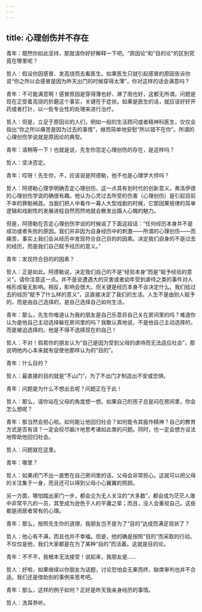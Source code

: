 ```yaml
---
---
---
```

title: 心理创伤并不存在
---

青年：既然你如此坚持，那就请你好好解释一下吧。“原因论”和“目的论”的区别究竟在哪里呢？

哲人：假设你因感冒、发高烧而去看医生。如果医生只就引起感冒的原因告诉你说“你之所以会感冒是因为昨天出门的时候穿得太薄”，你对这样的话会满意吗？

青年：不可能满意啊！感冒原因是穿得薄也好、淋了雨也好，这都无所谓。问题是现在正受着高烧的折磨这个事实，关键在于症状。如果是医生的话，就应该好好开药或者打针，以一些专业性的处理来进行治疗。

哲人：但是，立足于原因论的人们，例如一般的生活顾问或者精神科医生，仅仅会指出“你之所以痛苦是因为过去的事情”，继而简单地安慰“所以错不在你”。所谓的心理创伤学说就是原因论的典型。

青年：请稍等一下！也就是说，先生你否定心理创伤的存在，是这样吗？

哲人：坚决否定。

青年：哎呀！先生你，不，应该说是阿德勒，他不也是心理学大师吗？

哲人：阿德勒心理学明确否定心理创伤，这一点具有划时代的创新意义。弗洛伊德的心理创伤学说的确很有趣。他认为心灵过去所受的伤害（心理创伤）是引起目前不幸的罪魁祸首。当我们把人中看作一幕人大型戏剧的时候，它那因果规律的简单逻辑和戏剧性的发展进程自然而然地就会散发出摄人心魄的魅力。

但是，阿德勒在否定心理创伤学说的时候说了下面这段话：“任何经历本身并不是成功或者失败的原因。我们并非因为自身经历中的刺激——所谓的心理创伤——而痛苦，事实上我们会从经历中发现符合自己目的的因素。决定我们自身的不是过去的经历，而是我们自己赋予经历的意义。”

青年：发现符合目的的因素？

哲人：正是如此。阿德勒说，决定我们自己的不是“经验本身”而是“赋予经验的意义”。请你注意这一点。并不是说遭遇大的灾害或者幼年受到虐待之类的事件对人格形成毫无影响。相反，影响会很大。但关键是经历本身不会决定什么。我们给过去的经历“赋予了什么样的意义”，这直接决定了我们的生活。人生不是由别人赋予的，而是由自己选择的，是自己选择自己如何生活。

青年：那么，先生你难道认为我的朋友是自己乐意将自己关在房间里的吗？难道你认为是他自己主动选择躲在房间里的吗？我敢认真地说，不是他自己主动选择的，而是被迫选择的。他是不得不选择现在的自己！

哲人：不对！假若你的朋友认为“自己是因为受到父母的虐待而无法适应社会”，那说明他内心本来就有促使他那样认为的“目的”。

青年：什么目的？

哲人：最直接的目的就是“不山门”，为了不出门才制造出不安或恐惧。

青年：问题是为什么不想出去呢？问题正在于此！

哲人：那么，请你站在父母的角度想一想。如果自己的孩子总是闷在房间里，你会怎么想呢？

青年：那当然会担心啦。如何能让他回归社会？如何能令其振作精神？自己的教育方式是否有误？一定会绞尽脑汁地思考诸如此类的问题。同时，也一定会想方设法地帮助他回归社会。

哲人：问题就在这里。

青年：哪里？

哲人：如果闭门不出一直憋在自己房间里的话，父母会非常担心。这就可以把父母的关注集于一身，而且还可以得到父母小心翼翼的照顾。

另一方面，哪怕踏出家门一步，都会沦为无人关注的“大多数”，都会成为茫茫人海中非常平凡的一员，其至成为逊色于人的平庸之辈；而且，没人会重视自己。这些都是闭居者常有的心理。

青年：那么，按照先生你的道理，我朋友岂不是为了“目的”达成而满足现状了？

哲人：他心有不满，而且也并不幸福。但是，他的确是按照“目的”而采取的行动。不仅仅是他，我们大家都是在为了某种“目的”而活着。这就是目的论。

青年：不不不，我根本无法接受！说起来，我朋友是……

哲人：好啦，如果继续以你朋友为话题，讨论恐怕会无果而终，缺席审判也并不合适。我们还是借助别的事例来思考吧。

青年：那么，这样的例子如何？正好是昨天我亲身经历的事情。

哲人：洗耳恭听。